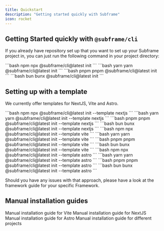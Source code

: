 ```yaml
---
title: Quickstart
description: "Getting started quickly with Subframe"
icon: rocket
---
```


## Getting Started quickly with `@subframe/cli`

If you already have repository set up that you want to set up your Subframe project in, you can just run the following command in your project directory:

<CodeGroup>
  ```bash npm
  npx @subframe/cli@latest init
  ```
  ```bash yarn
  yarn @subframe/cli@latest init
  ```
  ```bash pnpm
  pnpm @subframe/cli@latest init
  ```
  ```bash bun
  bunx @subframe/cli@latest init
  ```
</CodeGroup>


## Setting up with a template

We currently offer templates for NextJS, Vite and Astro. 

<Tabs>
  <Tab title="NextJS">
    <CodeGroup>
      ```bash npm
      npx @subframe/cli@latest init --template nextjs
      ```
      ```bash yarn
      yarn @subframe/cli@latest init --template nextjs
      ```
      ```bash pnpm
      pnpm @subframe/cli@latest init --template nextjs
      ```
      ```bash bun
      bunx @subframe/cli@latest init --template nextjs
      ```
    </CodeGroup>
  </Tab>

  <Tab title="Vite">
    <CodeGroup>
      ```bash npm
      npx @subframe/cli@latest init --template vite
      ```
      ```bash yarn
      yarn @subframe/cli@latest init --template vite
      ```
      ```bash pnpm
      pnpm @subframe/cli@latest init --template vite
      ```
      ```bash bun
      bunx @subframe/cli@latest init --template vite
      ```
    </CodeGroup>
  </Tab>

  <Tab title="Astro">
    <CodeGroup>
      ```bash npm
      npx @subframe/cli@latest init --template astro
      ```
      ```bash yarn
      yarn @subframe/cli@latest init --template astro
      ```
      ```bash pnpm
      pnpm @subframe/cli@latest init --template astro
      ```
      ```bash bun
      bunx @subframe/cli@latest init --template astro
      ```
    </CodeGroup>
  </Tab>
</Tabs>

Should you have any issues with that approach, please have a look at the framework guide for your specific Framework.

## Manual installation guides
<CardGroup>
  <Card title="Vite" icon="link" href="/getting-started/framework-guides/vite">
    Manual installation guide for Vite
  </Card>
  <Card title="NextJS" icon="link" href="/getting-started/framework-guides/nextjs">
    Manual installation guide for NextJS
  </Card>
  <Card title="Astro" icon="link" href="/getting-started/framework-guides/astro">
    Manual installation guide for Astro
  </Card>
  <Card title="Custom" icon="link" href="/getting-started/framework-guides/manual">
    Manual installation guide for different projects
  </Card>
</CardGroup>